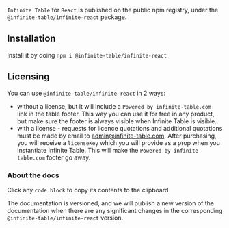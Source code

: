 `Infinite Table` for `React` is published on the public npm registry, under the `@infinite-table/infinite-react` package.

## Installation

Install it by doing `npm i @infinite-table/infinite-react`

## Licensing

You can use `@infinite-table/infinite-react` in 2 ways:

- without a license, but it will include a `Powered by infinite-table.com` link in the table footer. This way you can use it for free in any product, but make sure the footer is always visible when Infinite Table is visible.
- with a license - requests for licence quotations and additional quotations must be made by email to admin@infinite-table.com. After purchasing, you will receive a `licenseKey` which you will provide as a prop when you instantiate Infinite Table. This will make the `Powered by infinite-table.com` footer go away.

### About the docs

Click any `code block` to copy its contents to the clipboard

The documentation is versioned, and we will publish a new version of the documentation when there are any significant changes in the corresponding `@infinite-table/infinite-react` version.
